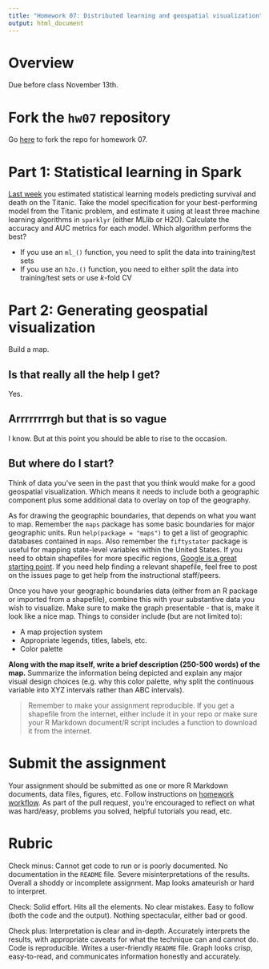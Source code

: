 ```yaml
---
title: "Homework 07: Distributed learning and geospatial visualization"
output: html_document
---
```


# Overview

Due before class November 13th.

# Fork the `hw07` repository

Go [here](https://github.com/uc-cfss/hw07) to fork the repo for homework 07.

# Part 1: Statistical learning in Spark

[Last week](hw06-stat-learn.html) you estimated statistical learning models predicting survival and death on the Titanic. Take the model specification for your best-performing model from the Titanic problem, and estimate it using at least three machine learning algorithms in `sparklyr` (either MLlib or H2O). Calculate the accuracy and AUC metrics for each model. Which algorithm performs the best?

* If you use an `ml_()` function, you need to split the data into training/test sets
* If you use an `h2o.()` function, you need to either split the data into training/test sets or use $k$-fold CV

# Part 2: Generating geospatial visualization

Build a map.

## Is that really all the help I get?

Yes.

## Arrrrrrrrgh but that is so vague

I know. But at this point you should be able to rise to the occasion.

## But where do I start?

Think of data you've seen in the past that you think would make for a good geospatial visualization. Which means it needs to include both a geographic component plus some additional data to overlay on top of the geography.

As for drawing the geographic boundaries, that depends on what you want to map. Remember the `maps` package has some basic boundaries for major geographic units. Run `help(package = "maps")` to get a list of geographic databases contained in `maps`. Also remember the `fiftystater` package is useful for mapping state-level variables within the United States. If you need to obtain shapefiles for more specific regions, [Google is a great starting point](https://www.google.com/search?q=where+to+get+shapefiles). If you need help finding a relevant shapefile, feel free to post on the issues page to get help from the instructional staff/peers.

Once you have your geographic boundaries data (either from an R package or imported from a shapefile), combine this with your substantive data you wish to visualize. Make sure to make the graph presentable - that is, make it look like a nice map. Things to consider include (but are not limited to):

* A map projection system
* Appropriate legends, titles, labels, etc.
* Color palette

**Along with the map itself, write a brief description (250-500 words) of the map.** Summarize the information being depicted and explain any major visual design choices (e.g. why this color palette, why split the continuous variable into XYZ intervals rather than ABC intervals).

> Remember to make your assignment reproducible. If you get a shapefile from the internet, either include it in your repo or make sure your R Markdown document/R script includes a function to download it from the internet.

# Submit the assignment

Your assignment should be submitted as one or more R Markdown documents, data files, figures, etc. Follow instructions on [homework workflow](hw00_homework_guidelines.html#homework_workflow). As part of the pull request, you're encouraged to reflect on what was hard/easy, problems you solved, helpful tutorials you read, etc.

# Rubric

Check minus: Cannot get code to run or is poorly documented. No documentation in the `README` file. Severe misinterpretations of the results. Overall a shoddy or incomplete assignment. Map looks amateurish or hard to interpret.

Check: Solid effort. Hits all the elements. No clear mistakes. Easy to follow (both the code and the output). Nothing spectacular, either bad or good.

Check plus: Interpretation is clear and in-depth. Accurately interprets the results, with appropriate caveats for what the technique can and cannot do. Code is reproducible. Writes a user-friendly `README` file. Graph looks crisp, easy-to-read, and communicates information honestly and accurately.
